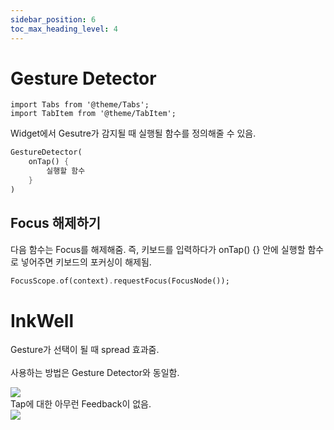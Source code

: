 ```yaml
---
sidebar_position: 6
toc_max_heading_level: 4
---
```


# Gesture Detector 

```mdx-code-block
import Tabs from '@theme/Tabs';
import TabItem from '@theme/TabItem';
```

Widget에서 Gesutre가 감지될 때 실행될 함수를 정의해줄 수 있음.
```dart
GestureDetector(
	onTap() {
		실행할 함수
	}
)
```
## Focus 해제하기 
다음 함수는 Focus를 해제해줌. 즉, 키보드를 입력하다가 onTap() {} 안에 실행할 함수로 넣어주면 키보드의 포커싱이 해제됨.
```dart
FocusScope.of(context).requestFocus(FocusNode());
```

# InkWell
Gesture가 선택이 될 때 spread 효과줌.<br></br>
사용하는 방법은 Gesture Detector와 동일함.

<Tabs>
<TabItem value="Inkwell">
<div style={{textAlign: "center"}}>
<img src={require("./img/gesture-detector/inkwell.gif").default} style={{width:300}}/>
</div>
</TabItem>
<TabItem value="Gesture Detector">
Tap에 대한 아무런 Feedback이 없음.
<div style={{textAlign: "center"}}>
<img src={require("./img/gesture-detector/gesture_detector.gif").default} style={{width:300}}/>
</div>
</TabItem>
</Tabs>


